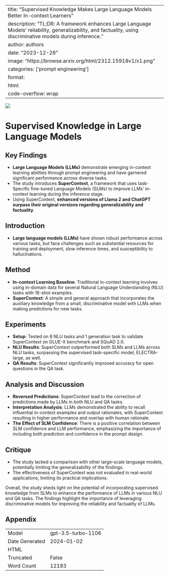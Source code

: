 
---
title: "Supervised Knowledge Makes Large Language Models Better In-context Learners"
description: "TL;DR: A framework enhances Large Language Models' reliability, generalizability, and factuality, using discriminative models during inference."
author: authors
date: "2023-12-26"
image: "https://browse.arxiv.org/html/2312.15918v1/x1.png"
categories: ['prompt engineering']
format:
  html:
    code-overflow: wrap
---

![](https://browse.arxiv.org/html/2312.15918v1/x1.png)

# Supervised Knowledge in Large Language Models

## Key Findings
- **Large Language Models (LLMs)** demonstrate emerging in-context learning abilities through prompt engineering and have garnered significant performance across diverse tasks.
- The study introduces **SuperContext**, a framework that uses task-Specific fine-tuned Language Models (SLMs) to improve LLMs' in-context learning during the inference stage.
- Using SuperContext, **enhanced versions of Llama 2 and ChatGPT surpass their original versions regarding generalizability and factuality**.

## Introduction
- **Large language models (LLMs)** have shown robust performance across various tasks, but face challenges such as substantial resources for training and deployment, slow inference times, and susceptibility to hallucinations.

## Method
- **In-context Learning Baseline**: Traditional in-context learning involves using in-domain data for several Natural Language Understanding (NLU) tasks with 16-shot examples.
- **SuperContext**: A simple and general approach that incorporates the auxiliary knowledge from a small, discriminative model with LLMs when making predictions for new tasks.

## Experiments
- **Setup**: Tested on 8 NLU tasks and 1 generation task to validate SuperContext on GLUE-X benchmark and SQuAD 2.0.
- **NLU Results**: SuperContext outperformed both SLMs and LLMs across NLU tasks, surpassing the supervised task-specific model, ELECTRA-large, as well.
- **QA Results**: SuperContext significantly improved accuracy for open questions in the QA task.

## Analysis and Discussion
- **Reversed Predictions**: SuperContext lead to the correction of predictions made by LLMs in both NLU and QA tasks.
- **Interpretation Analysis**: LLMs demonstrated the ability to recall influential in-context examples and output rationales, with SuperContext resulting in higher performance and overlap with human rationale.
- **The Effect of SLM Confidence**: There is a positive correlation between SLM confidence and LLM performance, emphasizing the importance of including both prediction and confidence in the prompt design.

## Critique
- The study lacked a comparison with other large-scale language models, potentially limiting the generalizability of the findings.
- The effectiveness of SuperContext was not evaluated in real-world applications, limiting its practical implications.

Overall, the study sheds light on the potential of incorporating supervised knowledge from SLMs to enhance the performance of LLMs in various NLU and QA tasks. The findings highlight the importance of leveraging discriminative models for improving the reliability and factuality of LLMs.

## Appendix

|          |          |
|----------|----------|
| Model     | gpt-3.5-turbo-1106       |
| Date Generated     | 2024-01-02       |
| HTML     |        |
| Truncated       | False       |
| Word Count       | 12183       |